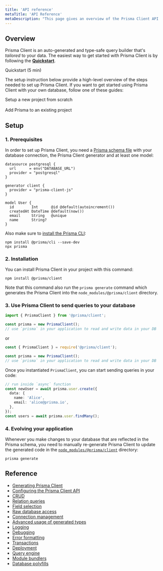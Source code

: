 ```yaml
---
title: 'API reference'
metaTitle: 'API Reference'
metaDescription: "This page gives an overview of the Prisma Client API and links to more detailled explanations. It's a great starting point for exploring Prisma Client."
---
```


## Overview

Prisma Client is an auto-generated and type-safe query builder that's _tailored_ to your data. The easiest way to get started with Prisma Client is by following the **[Quickstart](../../../getting-started/quickstart)**.


<ButtonLink color="dark" type="primary" href="../../../getting-started/quickstart">
    Quickstart (5 min)
</ButtonLink>

The setup instruction below provide a high-level overview of the steps needed to set up Prisma Client. If you want to get started using Prisma Client with your own database, follow one of these guides:

<ButtonLink color="dark" type="primary" href="../../../getting-started/setup-prisma/start-from-scratch-sql">
    Setup a new project from scratch
</ButtonLink>

<br />
<br />

<ButtonLink color="dark" type="primary" href="../../../getting-started/setup-prisma/add-to-an-existing-project">
    Add Prisma to an existing project
</ButtonLink>

## Setup

### 1. Prerequisites

In order to set up Prisma Client, you need a [Prisma schema file](../prisma-schema/prisma-schema-file) with your database connection, the Prisma Client generator and at least one model:

```prisma
datasource postgresql {
  url      = env("DATABASE_URL")
  provider = "postgresql"
}

generator client {
  provider = "prisma-client-js"
}

model User {
  id        Int      @id @default(autoincrement())
  createdAt DateTime @default(now())
  email     String   @unique
  name      String?
}
```

Also make sure to [install the Prisma CLI](../prisma-cli/installation):

```
npm install @prisma/cli --save-dev
npx prisma
```

### 2. Installation

You can install Prisma Client in your project with this command:

```
npm install @prisma/client
```

Note that this command also run the `prisma generate` command which generates the Prisma Client into the `node_modules/@prisma/client` directory.

### 3. Use Prisma Client to send queries to your database

```js
import { PrismaClient } from '@prisma/client';

const prisma = new PrismaClient();
// use `prisma` in your application to read and write data in your DB
```

or

```js
const { PrismaClient } = require('@prisma/client');

const prisma = new PrismaClient();
// use `prisma` in your application to read and write data in your DB
```

Once you instantiated `PrismaClient`, you can start sending queries in your code:

```ts
// run inside `async` function
const newUser = await prisma.user.create({
  data: {
    name: 'Alice',
    email: 'alice@prisma.io',
  },
});
const users = await prisma.user.findMany();
```

### 4. Evolving your application

Whenever you make changes to your database that are reflected in the Prisma schema, you need to manually re-generate Prisma Client to update the generated code in the [`node_modules/@prisma/client`](./generating-prisma-client#the-prisma-client-npm-module) directory:

```
prisma generate
```

## Reference

- [Generating Prisma Client](./generating-prisma-client)
- [Configuring the Prisma Client API](./configuring-the-prisma-client-api)
- [CRUD](./crud)
- [Relation queries](./relation-queries)
- [Field selection](./field-selection)
- [Raw database access](./raw-database-access)
- [Connection management](./connection-management)
- [Advanced usage of generated types](./advanced-usage-of-generated-types)
- [Logging](./logging)
- [Debugging](./debugging)
- [Error formatting](./error-formatting)
- [Transactions](./transactions)
- [Deployment](./deployment)
- [Query engine](./query-engine)
- [Module bundlers](./module-bundlers)
- [Database polyfills](./database-polyfills)
